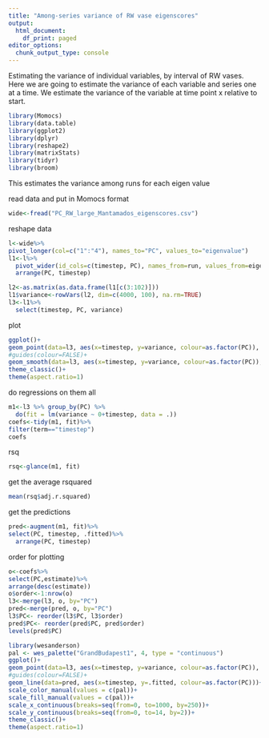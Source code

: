 ```yaml
---
title: "Among-series variance of RW vase eigenscores"
output:
  html_document:
    df_print: paged
editor_options:
  chunk_output_type: console
---
```


Estimating the variance of individual variables, by interval of RW vases. Here we are going to estimate the variance of each variable and series one at a time. We estimate the variance of the variable at time point x relative to start.
`````r
library(Momocs)
library(data.table)
library(ggplot2)
library(dplyr)
library(reshape2)
library(matrixStats)
library(tidyr)
library(broom)
```````
This estimates the variance among runs for each eigen value

read data and put in Momocs format
``````r
wide<-fread("PC_RW_large_Mantamados_eigenscores.csv")
````````
reshape data

````r
l<-wide%>%
pivot_longer(col=c("1":"4"), names_to="PC", values_to="eigenvalue")
l1<-l%>%
  pivot_wider(id_cols=c(timestep, PC), names_from=run, values_from=eigenvalue)%>%
  arrange(PC, timestep)
`````

```r
l2<-as.matrix(as.data.frame(l1[c(3:102)]))
l1$variance<-rowVars(l2, dim=c(4000, 100), na.rm=TRUE)
l3<-l1%>%
  select(timestep, PC, variance)
``````
plot
````r
ggplot()+
geom_point(data=l3, aes(x=timestep, y=variance, colour=as.factor(PC)), size=0.5, alpha=0.5)+
#guides(colour=FALSE)+
geom_smooth(data=l3, aes(x=timestep, y=variance, colour=as.factor(PC)), se=FALSE, method="lm", formula=y~0+x, size=0.5)+
theme_classic()+
theme(aspect.ratio=1)
```````
do regressions on them all
`````r
m1<-l3 %>% group_by(PC) %>%
  do(fit = lm(variance ~ 0+timestep, data = .))
coefs<-tidy(m1, fit)%>%
filter(term=="timestep")
coefs
`````
rsq
````r
rsq<-glance(m1, fit)
``````
get the average rsquared
````r
mean(rsq$adj.r.squared)
```````
get the predictions
`````r
pred<-augment(m1, fit)%>%
select(PC, timestep, .fitted)%>%
  arrange(PC, timestep)
```````
order for plotting
`````r
o<-coefs%>%
select(PC,estimate)%>%
arrange(desc(estimate))
o$order<-1:nrow(o)
l3<-merge(l3, o, by="PC")
pred<-merge(pred, o, by="PC")
l3$PC<- reorder(l3$PC, l3$order)
pred$PC<- reorder(pred$PC, pred$order)
levels(pred$PC)
`````

````r
library(wesanderson)
pal <- wes_palette("GrandBudapest1", 4, type = "continuous")
ggplot()+
geom_point(data=l3, aes(x=timestep, y=variance, colour=as.factor(PC)), size=0.5, alpha=0.5)+
#guides(colour=FALSE)+
geom_line(data=pred, aes(x=timestep, y=.fitted, colour=as.factor(PC)))+
scale_color_manual(values = c(pal))+
scale_fill_manual(values = c(pal))+
scale_x_continuous(breaks=seq(from=0, to=1000, by=250))+
scale_y_continuous(breaks=seq(from=0, to=14, by=2))+
theme_classic()+
theme(aspect.ratio=1)
```````  
